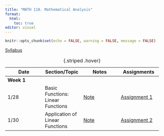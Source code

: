 ```yaml
---
title: "MATH 110. Mathematical Analysis"
format: 
  html:
    toc: true
editor: visual
---
```


```r
knitr::opts_chunk$set(echo = FALSE, warning = FALSE, message = FALSE)
```

[Syllabus](../syllabus.html)

| Date | Section/Topic | Notes | Assignments |
|------------------|------------------|------------------|-------------------|
| **Week 1** |  |  |  |
| 1/28 | Basic Functions: Linear Functions | [Note](notes/note1.pdf) | [Assignment 1](notes/note1.pdf) |
| 1/30       | Application of Linear Functions              |    [Note](notes/note2.pdf)   |    [Assignment 2](assignment2.html)         |

: {.striped .hover}
